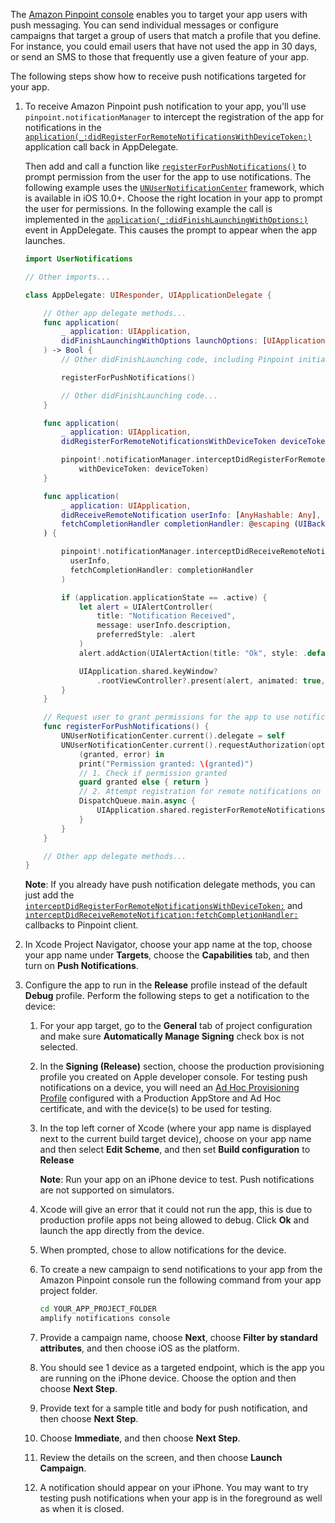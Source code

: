 The [Amazon Pinpoint console](https://console.aws.amazon.com/pinpoint/) enables you to target your app users with push messaging. You can send individual messages or configure campaigns that target a group of users that match a profile that you define.
For instance, you could email users that have not used the app in 30 days, or send an SMS to those that frequently use a given feature of your app.

The following steps show how to receive push notifications targeted for your app.

1. To receive Amazon Pinpoint push notification to your app, you'll use `pinpoint.notificationManager` to intercept the registration of the app for notifications in the [`application(_:didRegisterForRemoteNotificationsWithDeviceToken:)`](https://developer.apple.com/documentation/uikit/uiapplicationdelegate/1622958-application) application call back in AppDelegate.

    Then add and call a function like [`registerForPushNotifications()`](https://developer.apple.com/documentation/uikit/uiapplication/1623078-registerforremotenotifications) to prompt permission from the user for the app to use notifications. The following example uses the [`UNUserNotificationCenter`](https://developer.apple.com/documentation/usernotifications/unusernotificationcenter) framework, which is available in iOS 10.0+. Choose the right location in your app to prompt the user for permissions. In the following example the call is implemented in the [`application(_:didFinishLaunchingWithOptions:)`](https://developer.apple.com/documentation/uikit/uiapplicationdelegate/1622921-application) event in AppDelegate. This causes the prompt to appear when the app launches.

    ```swift
    import UserNotifications

    // Other imports...

    class AppDelegate: UIResponder, UIApplicationDelegate {

        // Other app delegate methods...
        func application(
            _ application: UIApplication,
            didFinishLaunchingWithOptions launchOptions: [UIApplication.LaunchOptionsKey: Any]?
        ) -> Bool {
            // Other didFinishLaunching code, including Pinpoint initialization...

            registerForPushNotifications()

            // Other didFinishLaunching code...
        }

        func application(
            _ application: UIApplication,
            didRegisterForRemoteNotificationsWithDeviceToken deviceToken: Data) {

            pinpoint!.notificationManager.interceptDidRegisterForRemoteNotifications(
                withDeviceToken: deviceToken)
        }

        func application(
            _ application: UIApplication,
            didReceiveRemoteNotification userInfo: [AnyHashable: Any],
            fetchCompletionHandler completionHandler: @escaping (UIBackgroundFetchResult) -> Void
        ) {

            pinpoint!.notificationManager.interceptDidReceiveRemoteNotification(
              userInfo,
              fetchCompletionHandler: completionHandler
            )

            if (application.applicationState == .active) {
                let alert = UIAlertController(
                    title: "Notification Received",
                    message: userInfo.description,
                    preferredStyle: .alert
                )
                alert.addAction(UIAlertAction(title: "Ok", style: .default, handler: nil))

                UIApplication.shared.keyWindow?
                    .rootViewController?.present(alert, animated: true, completion:nil)
            }
        }

        // Request user to grant permissions for the app to use notifications
        func registerForPushNotifications() {
            UNUserNotificationCenter.current().delegate = self
            UNUserNotificationCenter.current().requestAuthorization(options: [.alert, .sound, .badge]) {
                (granted, error) in
                print("Permission granted: \(granted)")
                // 1. Check if permission granted
                guard granted else { return }
                // 2. Attempt registration for remote notifications on the main thread
                DispatchQueue.main.async {
                    UIApplication.shared.registerForRemoteNotifications()
                }
            }
        }

        // Other app delegate methods...
    }
    ```

    **Note**: If you already have push notification delegate methods, you can just add the [`interceptDidRegisterForRemoteNotificationsWithDeviceToken:`](https://aws-amplify.github.io/aws-sdk-ios/docs/reference/AWSPinpoint/Classes/AWSPinpointNotificationManager.html#/c:objc(cs)AWSPinpointNotificationManager(im)interceptDidRegisterForRemoteNotificationsWithDeviceToken:) and [`interceptDidReceiveRemoteNotification:fetchCompletionHandler:`](https://aws-amplify.github.io/aws-sdk-ios/docs/reference/AWSPinpoint/Classes/AWSPinpointNotificationManager.html#/c:objc(cs)AWSPinpointNotificationManager(im)interceptDidReceiveRemoteNotification:fetchCompletionHandler:) callbacks to Pinpoint client.

1. In Xcode Project Navigator, choose your app name at the top, choose your app name under **Targets**, choose the **Capabilities** tab, and then turn on **Push Notifications**.

1. Configure the app to run in the **Release** profile instead of the default **Debug** profile. Perform the following steps to get a notification to the device:

    1. For your app target, go to the **General** tab of project configuration and make sure **Automatically Manage Signing** check box is not selected.

    1. In the **Signing (Release)** section, choose the production provisioning profile you created on Apple developer console. For testing push notifications on a device, you will need an [Ad Hoc Provisioning Profile](https://help.apple.com/xcode/mac/current/#/dev4335bfd3d) configured with a Production AppStore and Ad Hoc certificate, and with the device(s) to be used for testing.

    1. In the top left corner of Xcode (where your app name is displayed next to the current build target device), choose on your app name and then select **Edit Scheme**, and then set **Build configuration** to **Release**

        **Note**: Run your app on an iPhone device to test. Push notifications are not supported on simulators.

    1. Xcode will give an error that it could not run the app, this is due to production profile apps not being allowed to debug. Click **Ok** and launch the app directly from the device.

    1. When prompted, chose to allow notifications for the device.

    1. To create a new campaign to send notifications to your app from the Amazon Pinpoint console run the following command from your app project folder.

        ```bash
        cd YOUR_APP_PROJECT_FOLDER
        amplify notifications console
        ```

    1. Provide a campaign name, choose **Next**, choose **Filter by standard attributes**, and then choose iOS as the platform.

    1. You should see 1 device as a targeted endpoint, which is the app you are running on the iPhone device. Choose the option and then choose **Next Step**.

    1. Provide text for a sample title and body for push notification, and then choose **Next Step**.

    1. Choose **Immediate**, and then choose **Next Step**.

    1. Review the details on the screen, and then choose **Launch Campaign**.

    1. A notification should appear on your iPhone. You may want to try testing push notifications when your app is in the foreground as well as when it is closed.
